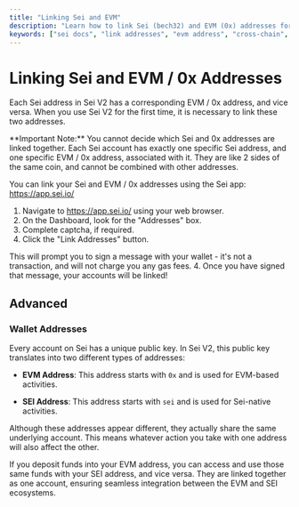 ```yaml
---
title: "Linking Sei and EVM"
description: "Learn how to link Sei (bech32) and EVM (0x) addresses for interoperability. Explore advanced account linking on the first parallelized EVM blockchain."
keywords: ["sei docs", "link addresses", "evm address", "cross-chain", "web3 docs"]
---
```



# Linking Sei and EVM / 0x Addresses

Each Sei address in Sei V2 has a corresponding EVM / 0x address, and vice versa. When you use Sei V2 for the first time, it is necessary to link these two addresses. 

<Callout type="warning">
  **Important Note:** You cannot decide which Sei and 0x addresses are linked together. Each Sei account has exactly one specific Sei address, and one specific EVM / 0x address, associated with it. They are like 2 sides of the same coin, and cannot be combined with other addresses. 
</Callout>

You can link your Sei and EVM / 0x addresses using the Sei app: https://app.sei.io/

1. Navigate to https://app.sei.io/ using your web browser.
2. On the Dashboard, look for the "Addresses" box.
3. Complete captcha, if required.
3. Click the "Link Addresses" button. 
<ImageWithCaption img={linkAddressesImage} alt="Link addresses button"/>
This will prompt you to sign a message with your wallet - it's not a transaction, and will not charge you any gas fees.
<ImageWithCaption img={signMessageImage} alt="Sign message"/>
4. Once you have signed that message, your accounts will be linked!
<ImageWithCaption img={linkSuccessImage} alt="Linking successful"/>

## Advanced

### Wallet Addresses

Every account on Sei has a unique public key. In Sei V2, this public key translates into two different types of addresses:

- **EVM Address**: This address starts with `0x` and is used for EVM-based activities.

- **SEI Address**: This address starts with `sei` and is used for Sei-native activities.

<ImageWithCaption img={addressTranslationImage} alt="Address derivation" />

Although these addresses appear different, they actually share the same underlying account. This means whatever action you take with one address will also affect the other.

If you deposit funds into your EVM address, you can access and use those same funds with your SEI address, and vice versa. They are linked together as one account, ensuring seamless integration between the EVM and SEI ecosystems.

